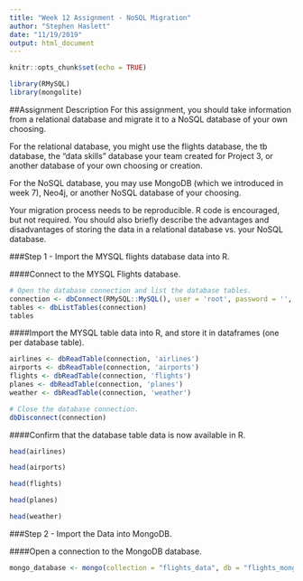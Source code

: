 ```yaml
---
title: "Week 12 Assignment - NoSQL Migration"
author: "Stephen Haslett"
date: "11/19/2019"
output: html_document
---
```


```r
knitr::opts_chunk$set(echo = TRUE)

library(RMySQL)
library(mongolite)
```

##Assignment Description
For this assignment, you should take information from a relational database and migrate it to a NoSQL database of your own choosing.

For the relational database, you might use the flights database, the tb database, the "data skills" database your team created for Project 3, or another database of your own choosing or creation.

For the NoSQL database, you may use MongoDB (which we introduced in week 7), Neo4j, or another NoSQL database of your choosing.

Your migration process needs to be reproducible. R code is encouraged, but not required. You should also briefly describe the advantages and disadvantages of storing the data in a relational database vs. your NoSQL database.

###Step 1 - Import the MYSQL flights database data into R.


####Connect to the MYSQL Flights database.
```r
# Open the database connection and list the database tables. 
connection <- dbConnect(RMySQL::MySQL(), user = 'root', password = '', dbname = 'flights', host = 'localhost')
tables <- dbListTables(connection)
tables
```


####Import the MYSQL table data into R, and store it in dataframes (one per database table).
```r
airlines <- dbReadTable(connection, 'airlines')
airports <- dbReadTable(connection, 'airports')
flights <- dbReadTable(connection, 'flights')
planes <- dbReadTable(connection, 'planes')
weather <- dbReadTable(connection, 'weather')

# Close the database connection.
dbDisconnect(connection)
```


####Confirm that the database table data is now available in R.
```r
head(airlines)
```

```r
head(airports)
```

```r
head(flights)
```

```r
head(planes)
```

```r
head(weather)
```


###Step 2 - Import the Data into MongoDB.


####Open a connection to the MongoDB database.
```r
mongo_database <- mongo(collection = "flights_data", db = "flights_mongo")
```


